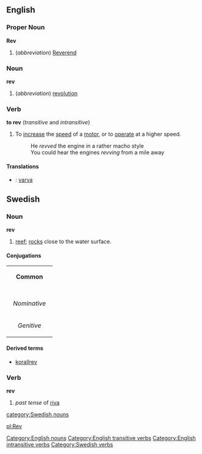 ==English==

===Proper Noun===
'''Rev'''
# (''abbreviation'') [[Reverend]]

===Noun===
'''rev'''
# (''abbreviation'') [[revolution]]

===Verb===
'''to rev'''  (''transitive'' and ''intransitive'')
#To [[increase]] the [[speed]] of a [[motor]], or to [[operate]] at a higher speed.
#: He ''revved'' the engine in a rather macho style
#: You could hear the engines ''revving'' from a mile away
====Translations====
*{{sv}}: [[varva]]

==Swedish==
===Noun===
'''rev'''

#[[reef]]; [[rocks]] close to the water surface.

====Conjugations====
{| border=1 cellspacing=0 
| bgcolor=#FFFFF0 colspan=5 align=center | '''Common''' 
|- 
|- bgcolor=#FFFFF0 align=center 
! rowspan=2 | 
| colspan=2 width=105 | ''Singular'' 
| colspan=2 | ''Plural'' 
|- bgcolor=#FFFFF0 align=center 
| width=105 | ''Indefinite'' 
| width=105 | ''Definite'' 
| width=105 | ''Indefinite'' 
|  width=105 | ''Definite'' 
|- align=center 
| width=105 bgcolor=#FFFFF0 | ''Nominative'' 
| [[rev]] 
| [[revet]] 
| [[rev]] 
| [[reven]] 
|- align=center 
| width=105 bgcolor=#FFFFF0 | ''Genitive'' 
| [[revs]] 
| [[revets]] 
| [[revs]] 
| [[revens]]
|} 

====Derived terms====
*[[korallrev]]

===Verb===
'''rev'''

#''past tense'' of [[riva]]

[[Category:English nouns]]
[[Category:English transitive verbs]]
[[Category:English intransitive verbs]]
[[category:Swedish nouns]]
[[Category:Swedish verbs]]

[[pl:Rev]]